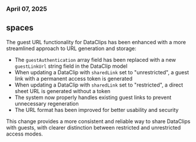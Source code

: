 ### April 07, 2025

## spaces

The guest URL functionality for DataClips has been enhanced with a more streamlined approach to URL generation and storage:

- The `guestAuthentication` array field has been replaced with a new `guestLinkUrl` string field in the DataClip model
- When updating a DataClip with `sharedLink` set to "unrestricted", a guest link with a permanent access token is generated
- When updating a DataClip with `sharedLink` set to "restricted", a direct sheet URL is generated without a token
- The system now properly handles existing guest links to prevent unnecessary regeneration
- The URL format has been improved for better usability and security

This change provides a more consistent and reliable way to share DataClips with guests, with clearer distinction between restricted and unrestricted access modes.